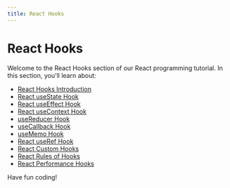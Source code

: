 ```yaml
---
title: React Hooks
---
```


# React Hooks

Welcome to the React Hooks section of our React programming tutorial. In this section, you'll learn about:

- [React Hooks Introduction](./0-react-hooks-introduction.mdx)
- [React useState Hook](./1-react-usestate.mdx)
- [React useEffect Hook](./2-react-useeffect.mdx)
- [React useContext Hook](./3-react-usecontext.mdx)
- [useReducer Hook](./4-react-usereducer.mdx)
- [useCallback Hook](./5-react-usecallback.mdx)
- [useMemo Hook](./6-react-usememo.mdx)
- [React useRef Hook](./7-react-useref.mdx)
- [React Custom Hooks](./8-react-custom-hooks.mdx)
- [React Rules of Hooks](./9-react-rules-of-hooks.mdx)
- [React Performance Hooks](./10-react-performance-hooks.mdx)

Have fun coding!